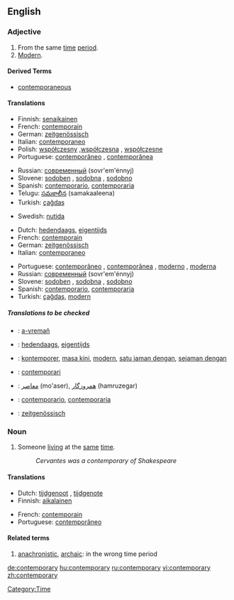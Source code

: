 ==English==

===Adjective===
{{en-adj}}

# From the same [[time]] [[period]].
# [[modern|Modern]].

====Derived Terms====
* [[contemporaneous]]

====Translations====
{{trans-top|From the same time period}}
*Finnish: [[senaikainen]]
*French: [[contemporain]]
*German: [[zeitgenössisch]]
*Italian: [[contemporaneo]]
*Polish: [[współczesny]] {{m}},[[współczesna]] {{f}}, [[współczesne]] {{n}} 
*Portuguese: [[contemporâneo]] {{m}}, [[contemporânea]] {{f}}
{{trans-mid}}
*Russian: [[современный]] (sovr'em'énnyj)
*Slovene: [[sodoben]] {{m}}, [[sodobna]] {{f}}, [[sodobno]] {{n}}
*Spanish: [[contemporario]], [[contemporaria]]	
*Telugu: [[సమకాలీన]] (samakaaleena)
*Turkish: [[çağdaş]]
{{trans-bottom}}
*Swedish: [[nutida]]

{{trans-top|modern}}
*Dutch: [[hedendaags]], [[eigentijds]]
*French: [[contemporain]]
*German: [[zeitgenössisch]]
*Italian: [[contemporaneo]]
{{trans-mid}}
*Portuguese: [[contemporâneo]] {{m}}, [[contemporânea]] {{f}},	[[moderno]] {{m}}, [[moderna]] {{f}}
*Russian: [[современный]] (sovr'em'énnyj)
*Slovene: [[sodoben]] {{m}}, [[sodobna]] {{f}}, [[sodobno]] {{n}}
*Spanish: [[contemporario]], [[contemporaria]]
*Turkish: [[çağdaş]], [[modern]]
{{trans-bottom}}

=====Translations to be checked=====
{{checktrans}}
*{{ttbc|Breton}}: [[a-vremañ]]
*{{ttbc|Dutch}}: [[hedendaags]], [[eigentijds]]
*{{ttbc|Indonesian}}: [[kontemporer]], [[masa kini]], [[modern]], [[satu jaman dengan]], [[sejaman dengan]]
*{{ttbc|Interlingua}}: [[contemporari]]
*{{ttbc|Persian}}: [[معاصر]] (mo'aser), [[همروزگار]] (hamruzegar)
*{{ttbc|Spanish}}: [[contemporario]], [[contemporaria]]
*{{ttbc|German}}: [[zeitgenössisch]]

===Noun===
{{en-noun|contemporaries}}

#Someone [[living]] at the [[same]] [[time]]. 
#:''Cervantes was a contemporary of Shakespeare''

====Translations====
{{trans-top}}
*Dutch: [[tijdgenoot]] {{m}}, [[tijdgenote]] {{f}}
*Finnish: [[aikalainen]]
{{trans-mid}}
*French: [[contemporain]]
*Portuguese: [[contemporâneo]] {{m}}
{{trans-bottom}}

====Related terms====
#[[anachronistic]], [[archaic]]: in the wrong time period

[[Category:Time]]

[[de:contemporary]]
[[hu:contemporary]]
[[ru:contemporary]]
[[vi:contemporary]]
[[zh:contemporary]]